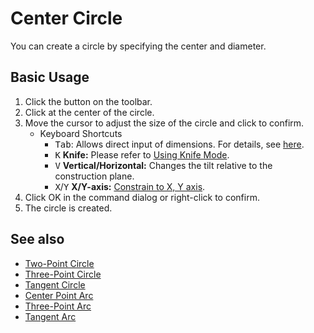 
# Center Circle 

<Reference shortcut="" command="Center Circle" button="Toolbar" />

You can create a circle by specifying the center and diameter. 

## Basic Usage

1. Click the <ButtonIcon type="button-center-circle" /> button on the toolbar.
2. Click at the center of the circle.
3. Move the cursor to adjust the size of the circle and click to confirm.
   - <Kst>Keyboard Shortcuts</Kst>
      - <kbd>Tab</kbd>: Allows direct input of dimensions. For details, see [here](/tool/sketching-essentials#specify-dimensions-numerically).
      - <kbd>K</kbd> **Knife:** Please refer to [Using Knife Mode](/tool/sketching-essentials#use-knife-mode).
      - <kbd>V</kbd> **Vertical/Horizontal:** Changes the tilt relative to the construction plane.
      - <kbd>X</kbd>/<kbd>Y</kbd> **X/Y-axis:** [Constrain to X, Y axis](/tool/sketching-essentials#constrain-to-an-axis).
4. Click OK in the command dialog or right-click to confirm.
5. The circle is created.

<VideoPlayer fileName="center-circle"/>

## See also
- [Two-Point Circle](two-point-circle)
- [Three-Point Circle](three-point-circle)
- [Tangent Circle](tangent-circle)
- [Center Point Arc](center-point-arc)
- [Three-Point Arc](three-point-arc)
- [Tangent Arc](tangent-arc)


